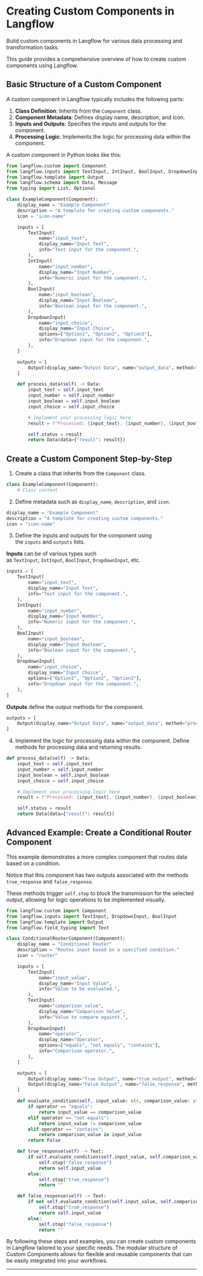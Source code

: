 
# Creating Custom Components in Langflow

Build custom components in Langflow for various data processing and transformation tasks.

This guide provides a comprehensive overview of how to create custom components using Langflow.

## Basic Structure of a Custom Component

A custom component in Langflow typically includes the following parts:

1. **Class Definition**: Inherits from the `Component` class.
2. **Component Metadata**: Defines display name, description, and icon.
3. **Inputs and Outputs**: Specifies the inputs and outputs for the component.
4. **Processing Logic**: Implements the logic for processing data within the component.

A custom component in Python looks like this:

```python
from langflow.custom import Component
from langflow.inputs import TextInput, IntInput, BoolInput, DropdownInput, HandleInput
from langflow.template import Output
from langflow.schema import Data, Message
from typing import List, Optional

class ExampleComponent(Component):
    display_name = "Example Component"
    description = "A template for creating custom components."
    icon = "icon-name"

    inputs = [
        TextInput(
            name="input_text",
            display_name="Input Text",
            info="Text input for the component.",
        ),
        IntInput(
            name="input_number",
            display_name="Input Number",
            info="Numeric input for the component.",
        ),
        BoolInput(
            name="input_boolean",
            display_name="Input Boolean",
            info="Boolean input for the component.",
        ),
        DropdownInput(
            name="input_choice",
            display_name="Input Choice",
            options=["Option1", "Option2", "Option3"],
            info="Dropdown input for the component.",
        ),
    ]

    outputs = [
        Output(display_name="Output Data", name="output_data", method="process_data"),
    ]

    def process_data(self) -> Data:
        input_text = self.input_text
        input_number = self.input_number
        input_boolean = self.input_boolean
        input_choice = self.input_choice

        # Implement your processing logic here
        result = f"Processed: {input_text}, {input_number}, {input_boolean}, {input_choice}"

        self.status = result
        return Data(data={"result": result})

```

## Create a Custom Component Step-by-Step

1. Create a class that inherits from the `Component` class.

```python
class ExampleComponent(Component):
    # Class content
```

2. Define metadata such as `display_name`, `description`, and `icon`.

```python
display_name = "Example Component"
description = "A template for creating custom components."
icon = "icon-name"
```

3. Define the inputs and outputs for the component using the `inputs` and `outputs` lists.

**Inputs** can be of various types such as `TextInput`, `IntInput`, `BoolInput`, `DropdownInput`, etc.

```python
inputs = [
    TextInput(
        name="input_text",
        display_name="Input Text",
        info="Text input for the component.",
    ),
    IntInput(
        name="input_number",
        display_name="Input Number",
        info="Numeric input for the component.",
    ),
    BoolInput(
        name="input_boolean",
        display_name="Input Boolean",
        info="Boolean input for the component.",
    ),
    DropdownInput(
        name="input_choice",
        display_name="Input Choice",
        options=["Option1", "Option2", "Option3"],
        info="Dropdown input for the component.",
    ),
]

```

**Outputs** define the output methods for the component.

```python
outputs = [
    Output(display_name="Output Data", name="output_data", method="process_data"),
]
```

4. Implement the logic for processing data within the component. Define methods for processing data and returning results.

```python
def process_data(self) -> Data:
    input_text = self.input_text
    input_number = self.input_number
    input_boolean = self.input_boolean
    input_choice = self.input_choice

    # Implement your processing logic here
    result = f"Processed: {input_text}, {input_number}, {input_boolean}, {input_choice}"

    self.status = result
    return Data(data={"result": result})

```

## Advanced Example: Create a Conditional Router Component

This example demonstrates a more complex component that routes data based on a condition.

Notice that this component has two outputs associated with the methods  `true_response` and `false_response`.

These methods trigger `self.stop` to block the transmission for the selected output, allowing for logic operations to be implemented visually.

```python
from langflow.custom import Component
from langflow.inputs import TextInput, DropdownInput, BoolInput
from langflow.template import Output
from langflow.field_typing import Text

class ConditionalRouterComponent(Component):
    display_name = "Conditional Router"
    description = "Routes input based on a specified condition."
    icon = "router"

    inputs = [
        TextInput(
            name="input_value",
            display_name="Input Value",
            info="Value to be evaluated.",
        ),
        TextInput(
            name="comparison_value",
            display_name="Comparison Value",
            info="Value to compare against.",
        ),
        DropdownInput(
            name="operator",
            display_name="Operator",
            options=["equals", "not equals", "contains"],
            info="Comparison operator.",
        ),
    ]

    outputs = [
        Output(display_name="True Output", name="true_output", method="true_response"),
        Output(display_name="False Output", name="false_response", method="false_response"),
    ]

    def evaluate_condition(self, input_value: str, comparison_value: str, operator: str) -> bool:
        if operator == "equals":
            return input_value == comparison_value
        elif operator == "not equals":
            return input_value != comparison_value
        elif operator == "contains":
            return comparison_value in input_value
        return False

    def true_response(self) -> Text:
        if self.evaluate_condition(self.input_value, self.comparison_value, self.operator):
            self.stop("false_response")
            return self.input_value
        else:
            self.stop("true_response")
            return ""

    def false_response(self) -> Text:
        if not self.evaluate_condition(self.input_value, self.comparison_value, self.operator):
            self.stop("true_response")
            return self.input_value
        else:
            self.stop("false_response")
            return ""

```

By following these steps and examples, you can create custom components in Langflow tailored to your specific needs. The modular structure of Custom Components allows for flexible and reusable components that can be easily integrated into your workflows.

---


